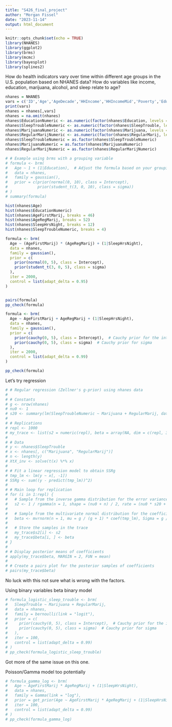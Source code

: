 ---
title: "S426_final_project"
author: "Morgan Fissel"
date: "2023-11-14"
output: html_document
---

```{r setup, include=FALSE}
knitr::opts_chunk$set(echo = TRUE)
library(NHANES)
library(ggplot2)
library(brms)
library(mcmc)
library(bayesplot)
library(splines2)
```

How do health indicators vary over time within different age groups in the U.S. population based on NHANES data? How do variables like income, education, marijuana, alcohol, and sleep relate to age?

```{r}
nhanes = NHANES
vars = c('ID','Age','AgeDecade','HHIncome','HHIncomeMid','Poverty','Education','Marijuana','AgeFirstMarij','RegularMarij','AgeRegMarij','AlcoholDay','AlcoholYear','SleepHrsNight','SleepTrouble')
print(vars)
nhanes = nhanes[,vars]
nhanes = na.omit(nhanes)
nhanes$EducationNumeric <- as.numeric(factor(nhanes$Education, levels = c('8th grade', '9 - 11th Grade', 'High School', 'Some College', 'College Grad')))
nhanes$SleepTroubleNumeric <- as.numeric(factor(nhanes$SleepTrouble, levels = c('Yes', 'No')))
nhanes$MarijuanaNumeric <- as.numeric(factor(nhanes$Marijuana, levels = c('Yes', 'No')))
nhanes$RegularMarijNumeric <- as.numeric(factor(nhanes$RegularMarij, levels = c('Yes', 'No')))
nhanes$SleepTroubleNumeric = as.factor(nhanes$SleepTroubleNumeric)
nhanes$MarijuanaNumeric = as.factor(nhanes$MarijuanaNumeric)
nhanes$RegularMarijNumeric = as.factor(nhanes$RegularMarijNumeric)


```
```{r}
# # Example using brms with a grouping variable
# formula <- brm(
#   Age ~ 1 + (1|Education),  # Adjust the formula based on your grouping variable
#   data = nhanes,
#   family = gaussian(),
#   prior = c(prior(normal(0, 10), class = Intercept),
#             prior(student_t(3, 0, 10), class = sigma))
# )
# summary(formula)
```


```{r}
hist(nhanes$Age)
hist(nhanes$EducationNumeric)
hist(nhanes$AgeFirstMarij, breaks = 46)
hist(nhanes$AgeRegMarij, breaks = 52)
hist(nhanes$SleepHrsNight, breaks = 12)
hist(nhanes$SleepTroubleNumeric, breaks = 4)
```


```{r}
formula <- brm(
  Age ~ (AgeFirstMarij) * (AgeRegMarij) + (1|SleepHrsNight),
  data = nhanes,
  family = gaussian(),
  prior = c(
    prior(normal(0, 5), class = Intercept),
    prior(student_t(3, 0, 5), class = sigma)
  ),
  iter = 2000,
  control = list(adapt_delta = 0.95)
)


pairs(formula)
pp_check(formula)
```

```{r}
formula <- brm(
  Age ~ AgeFirstMarij + AgeRegMarij + (1|SleepHrsNight),
  data = nhanes,
  family = gaussian(),
  prior = c(
    prior(cauchy(0, 5), class = Intercept),  # Cauchy prior for the intercept
    prior(cauchy(0, 5), class = sigma)  # Cauchy prior for sigma
  ),
  iter = 2000,
  control = list(adapt_delta = 0.99)
)

pp_check(formula)
```

Let's try regression
```{r}
# # Regular regression (Zellner's g-prior) using nhanes data
# 
# # Constants
# g <- nrow(nhanes)
# nu0 <- 1
# s20 <- summary(lm(SleepTroubleNumeric ~ Marijuana + RegularMarij, data = nhanes))$sigma^2
# 
# # Replications
# repl <- 1000
# my_trace <- list(s2 = numeric(repl), beta = array(NA, dim = c(repl, 3)))
# 
# # Data
# y <- nhanes$SleepTrouble
# x <- nhanes[, c("Marijuana", "RegularMarij")]
# n <- length(y)
# XtX_inv <- solve(t(x) %*% x)
# 
# # Fit a linear regression model to obtain SSRg
# tmp_lm <- lm(y ~ x[, -1])
# SSRg <- sum((y - predict(tmp_lm))^2)
# 
# # Main loop for replication
# for (i in 1:repl) {
#   # Sample from the inverse gamma distribution for the error variance
#   s2 <- 1 / rgamma(n = 1, shape = (nu0 + n) / 2, rate = (nu0 * s20 + SSRg) / 2)
# 
#   # Sample from the multivariate normal distribution for the coefficients
#   beta <- mvrnorm(n = 1, mu = g / (g + 1) * coef(tmp_lm), Sigma = g / (g + 1) * s2 * XtX_inv)
# 
#   # Store the samples in the trace
#   my_trace$s2[i] <- s2
#   my_trace$beta[i, ] <- beta
# }
# 
# # Display posterior means of coefficients
# apply(my_trace$beta, MARGIN = 2, FUN = mean)
# 
# # Create a pairs plot for the posterior samples of coefficients
# pairs(my_trace$beta)

```
No luck with this not sure what is wrong with the factors. 

Using binary variables beta binary model
```{r}
# formula_logistic_sleep_trouble <- brm(
#   SleepTrouble ~ Marijuana + RegularMarij,
#   data = nhanes,
#   family = bernoulli(link = "logit"),
#   prior = c(
#     prior(cauchy(0, 5), class = Intercept),  # Cauchy prior for the intercept
#     prior(cauchy(0, 5), class = sigma)  # Cauchy prior for sigma
#   ),
#   iter = 100,
#   control = list(adapt_delta = 0.99)
# )
# pp_check(formula_logistic_sleep_trouble)
```
Got more of the same issue on this one. 

Poisson/Gamma model too potentially
```{r}
# formula_gamma_log <- brm(
#   Age ~ AgeFirstMarij * AgeRegMarij + (1|SleepHrsNight),
#   data = nhanes,
#   family = Gamma(link = "log"),
#   prior = get_prior(Age ~ AgeFirstMarij * AgeRegMarij + (1|SleepHrsNight), data = nhanes, family = Gamma()),
#   iter = 100,
#   control = list(adapt_delta = 0.99)
# )
# pp_check(formula_gamma_log)
```



